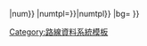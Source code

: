 {{Route link core<!--
-->|num={{{{uc:{{{1|}}}}}|num}}<!--
-->|numtpl={{{{uc:{{{1|}}}}}|numtpl}}<!--
-->|bg={{uc:{{{2|}}}}}<!--
-->}}<noinclude>[[Category:路線資料系統模板]]</noinclude>